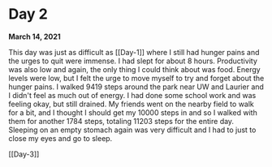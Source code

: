 # Day 2
**March 14, 2021**

This day was just as difficult as [[Day-1]] where I still had hunger pains and the urges to quit were immense. I had slept for about 8 hours. Productivity was also low and again, the only thing I could think about was food. Energy levels were low, but I felt the urge to move myself to try and forget about the hunger pains. I walked 9419 steps around the park near UW and Laurier and I didn't feel as much out of energy. I had done some school work and was feeling okay, but still drained. My friends went on the nearby field to walk for a bit, and I thought I should get my 10000 steps in and so I walked with them for another 1784 steps, totaling 11203 steps for the entire day. Sleeping on an empty stomach again was very difficult and I had to just to close my eyes and go to sleep.

[[Day-3]]